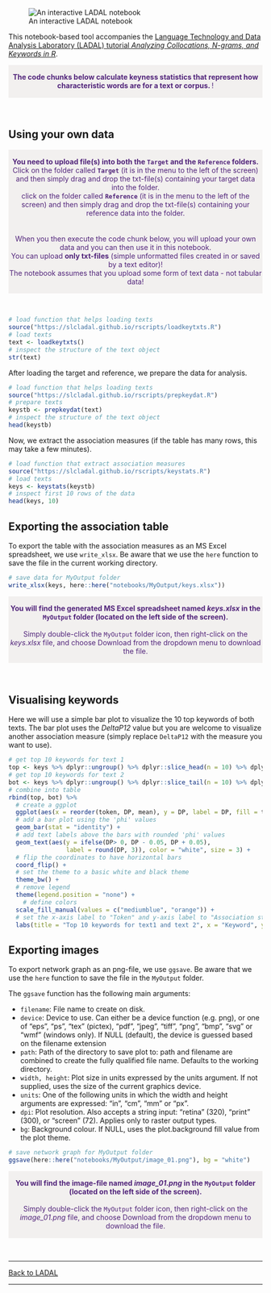
![An interactive LADAL notebook](https://slcladal.github.io/images/uq1.jpg)


This notebook-based tool accompanies the [Language Technology and Data Analysis Laboratory (LADAL) tutorial *Analyzing Collocations, N-grams, and Keywords in R*](https://ladal.edu.au/coll.html). 

<div class="warning" style='padding:0.1em; background-color: rgba(215,209,204,.3); color:#51247a'>
<span>
<p style='margin-top:1em; text-align:center'>
<b>The code chunks below calculate keyness statistics that represent how characteristic words are for a text or corpus. </b>! 
<br>
</p>
<p style='margin-left:1em;'>
</p></span>
</div>

<br>




## Using your own data

<div class="warning" style='padding:0.1em; background-color: rgba(215,209,204,.3); color:#51247a'>
<span>
<p style='margin-top:1em; text-align:center'>
<b> You need to upload file(s) into both the `Target` and the `Reference` folders.</b> <br>
Click on the folder called <b>`Target`</b> (it is in the menu to the left of the screen) and then simply drag and drop the txt-file(s) containing your target data into the folder. <br>
click on the folder called <b>`Reference`</b> (it is in the menu to the left of the screen) and then simply drag and drop the txt-file(s) containing your reference data into the folder. <br>
<br>
<br>When you then execute the code chunk below, you will upload your own data and you can then use it in this notebook.<br>You can upload <b>only txt-files</b> (simple unformatted files created in or saved by a text editor)! <br>The notebook assumes that you upload some form of text data - not tabular data! 
<br>
</p>
<p style='margin-left:1em;'>
</p></span>
</div>

<br>


```r
# load function that helps loading texts
source("https://slcladal.github.io/rscripts/loadkeytxts.R")
# load texts
text <- loadkeytxts()
# inspect the structure of the text object
str(text)
```

After loading the target and reference, we prepare the data for analysis.

```r
# load function that helps loading texts
source("https://slcladal.github.io/rscripts/prepkeydat.R")
# prepare texts
keystb <- prepkeydat(text)
# inspect the structure of the text object
head(keystb)
```

Now, we extract the association measures (if the table has many rows, this may take a few minutes).

```r
# load function that extract association measures
source("https://slcladal.github.io/rscripts/keystats.R")
# load texts
keys <- keystats(keystb)
# inspect first 10 rows of the data
head(keys, 10)
```


## Exporting the association table

To export the table with the association measures as an MS Excel spreadsheet, we use `write_xlsx`. Be aware that we use the `here` function to  save the file in the current working directory.

```r
# save data for MyOutput folder
write_xlsx(keys, here::here("notebooks/MyOutput/keys.xlsx"))
```

<div class="warning" style='padding:0.1em; background-color: rgba(215,209,204,.3); color:#51247a'>
<span>
<p style='margin-top:1em; text-align:center'>
<b>You will find the generated MS Excel spreadsheet named *keys.xlsx* in the `MyOutput` folder (located on the left side of the screen).</b> <br><br>Simply double-click the `MyOutput` folder icon, then right-click on the *keys.xlsx* file, and choose Download from the dropdown menu to download the file. <br>
</p>
<p style='margin-left:1em;'>
</p></span>
</div>

<br>


## Visualising keywords

Here we will use a simple bar plot to visualize the 10 top keywords of both texts. The bar plot uses the *DeltaP12* value but you are welcome to visualize another association measure (simply replace `DeltaP12` with the measure you want to use).

```r
# get top 10 keywords for text 1
top <- keys %>% dplyr::ungroup() %>% dplyr::slice_head(n = 10) %>% dplyr::mutate(type = "type")
# get top 10 keywords for text 2
bot <- keys %>% dplyr::ungroup() %>% dplyr::slice_tail(n = 10) %>% dplyr::mutate(type = "antitype")
# combine into table
rbind(top, bot) %>%
  # create a ggplot
  ggplot(aes(x = reorder(token, DP, mean), y = DP, label = DP, fill = type)) +
  # add a bar plot using the 'phi' values
  geom_bar(stat = "identity") +
  # add text labels above the bars with rounded 'phi' values
  geom_text(aes(y = ifelse(DP> 0, DP - 0.05, DP + 0.05), 
                label = round(DP, 3)), color = "white", size = 3) + 
  # flip the coordinates to have horizontal bars
  coord_flip() +
  # set the theme to a basic white and black theme
  theme_bw() +
  # remove legend
  theme(legend.position = "none") +
    # define colors
  scale_fill_manual(values = c("mediumblue", "orange")) +
  # set the x-axis label to "Token" and y-axis label to "Association strength (phi)"
  labs(title = "Top 10 keywords for text1 and text 2", x = "Keyword", y = "Association strength (DeltaP12)")
```


## Exporting images

To export network graph as an png-file, we use `ggsave`. Be aware that we use the `here` function to save the file in the `MyOutput` folder.

The `ggsave` function has the following main arguments:

+ `filename`: File name to create on disk.    
+ `device`: Device to use. Can either be a device function (e.g. png), or one of "eps", "ps", "tex" (pictex), "pdf", "jpeg", "tiff", "png", "bmp", "svg" or "wmf" (windows only). If NULL (default), the device is guessed based on the filename extension  
+ `path`: Path of the directory to save plot to: path and filename are combined to create the fully qualified file name. Defaults to the working directory.  
+ `width, height`: Plot size in units expressed by the units argument. If not supplied, uses the size of the current graphics device.  
+ `units`: One of the following units in which the width and height arguments are expressed: "in", "cm", "mm" or "px".  
+ `dpi`: Plot resolution. Also accepts a string input: "retina" (320), "print" (300), or "screen" (72). Applies only to raster output types.  
+ `bg`: Background colour. If NULL, uses the plot.background fill value from the plot theme.  


```r
# save network graph for MyOutput folder
ggsave(here::here("notebooks/MyOutput/image_01.png"), bg = "white")
```

<div class="warning" style='padding:0.1em; background-color: rgba(215,209,204,.3); color:#51247a'>
<span>
<p style='margin-top:1em; text-align:center'>
<b>You will find the image-file named *image_01.png* in the `MyOutput` folder (located on the left side of the screen).</b> <br><br>Simply double-click the `MyOutput` folder icon, then right-click on the *image_01.png* file, and choose Download from the dropdown menu to download the file. <br>
</p>
<p style='margin-left:1em;'>
</p></span>
</div>

<br>


***

[Back to LADAL](https://ladal.edu.au/coll.html)

***



